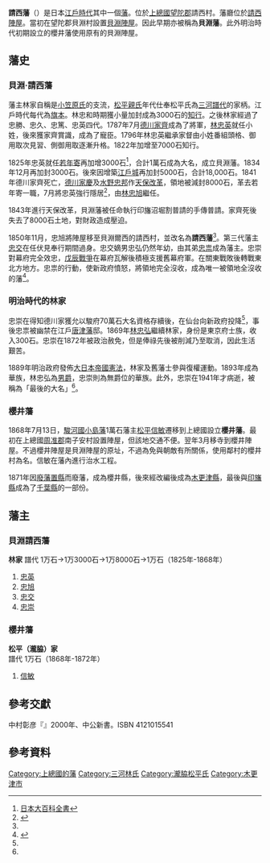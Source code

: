 '''請西藩'''（{{jpn|j=請西藩|hg=じょうざいはん|rm=Jōzai han|f=y}}）是日本[[江戶時代|江戶時代]]其中一個[[藩_(日本)|藩]]。位於[[上總國|上總國]][[望陀郡|望陀郡]]請西村。藩廳位於[[請西陣屋|請西陣屋]]。當初在望陀郡貝淵村設置[[貝淵陣屋|貝淵陣屋]]。因此早期亦被稱為'''貝淵藩'''。此外明治時代初期設立的櫻井藩使用原有的貝淵陣屋。

==藩史==
===貝淵·請西藩===
藩主林家自稱是[[小笠原氏|小笠原氏]]的支流，[[松平親氏|松平親氏]]年代仕奉松平氏為[[三河國|三河]][[譜代大名|譜代]]的家柄。江戶時代每代為[[旗本|旗本]]。林忠和時期獲小量加封成為3000石的[[知行|知行]]。之後林家經過了忠勝、忠久、忠篤、忠英四代。1787年7月[[德川家齊|德川家齊]]成為了將軍，[[林忠英|林忠英]]就任小姓，後來獲家齊賞識，成為了寵臣。1796年林忠英繼承家督由小姓番組頭格、御用取次見習、側御用取逐漸升格。1822年加增至7000石知行。

1825年忠英就任[[若年寄|若年寄]]再加增3000石<ref name=shogakukan>[http://100.yahoo.co.jp/detail/%E8%B2%9D%E6%B7%B5%E8%97%A9/ 日本大百科全書]{{dead link|date=2018年1月 |bot=InternetArchiveBot |fix-attempted=yes }}</ref>，合計1萬石成為大名，成立貝淵藩。1834年12月再加封3000石。後來因增築[[江戶城|江戶城]]再加封5000石，合計18,000石。1841年德川家齊死亡，[[德川家慶|德川家慶]]及[[水野忠邦|水野忠邦]]作[[天保改革|天保改革]]，領地被減封8000石，革去若年寄一職，7月將忠英強行隱居<ref>{{Cite web |url=http://www1.parkcity.ne.jp/sito/109.html |title=林家  請西藩 |access-date=2009-01-11 |archive-date=2008-06-10 |archive-url=https://web.archive.org/web/20080610011122/http://www1.parkcity.ne.jp/sito/109.html |dead-url=no }}</ref>，由[[林忠旭|林忠旭]]繼任。

1843年進行天保改革，貝淵藩被任命執行印旛沼堀割普請的手傳普請。家齊死後失去了8000石土地，對財政造成壓迫。

1850年11月，忠旭將陣屋移至貝淵爾西的請西村，並改名為'''請西藩'''<ref name=shogakukan/>。第三代藩主[[林忠交|忠交]]在任伏見奉行期間過身。忠交嫡男忠弘仍然年幼，由其弟[[林忠崇|忠祟]]成為藩主。忠崇對幕府完全效忠，[[戊辰戰爭|戊辰戰爭]]在幕府瓦解後積極支援舊幕府軍。在關東戰敗後轉戰東北方地方。忠祟的行動，使新政府憤怒，將領地完全沒收，成為唯一被領地全沒收的藩<ref name=jozai>{{Cite web |url=http://www.asahi-net.or.jp/~me4k-skri/han/kantou/jozai.html |title=請西藩簡介 |access-date=2009-01-09 |archive-url=https://web.archive.org/web/20110607052009/http://www.asahi-net.or.jp/~me4k-skri/han/kantou/jozai.html |archive-date=2011-06-07 |dead-url=yes }}</ref>。

===明治時代的林家===
忠崇在得知德川家獲允以駿府70萬石大名資格存續後，在仙台向新政府投降<ref name=jozai/>，事後忠祟被幽禁在江戶[[唐津藩|唐津藩]]邸。1869年[[林忠弘|林忠弘]]繼續林家，身份是東京府士族，收入300石。忠崇在1872年被政治赦免，但是俸祿先後被削減乃至取消，因此生活艱苦。

1889年明治政府發佈[[大日本帝國憲法|大日本帝國憲法]]，林家及舊藩士參與復權運動。1893年成為華族，林忠弘為[[男爵|男爵]]，忠崇則為無爵位的華族。此外，忠崇在1941年才病逝，被稱為「最後的大名」<ref name=jozai/>。

===櫻井藩===
1868年7月13日，[[駿河國|駿河國]][[小島藩|小島藩]]1萬石藩主[[松平信敏|松平信敏]]遷移到上總國設立'''櫻井藩'''。最初在上總國[[周准郡|周准郡]]南子安村設置陣屋，但該地交通不便。翌年3月移寺到櫻井陣屋。不過櫻井陣屋是貝淵陣屋的原址，不過為免與朝敵有所關係，使用鄰村的櫻井村為名。信敏在藩內進行治水工程。

1871年因[[廢藩置縣|廢藩置縣]]而廢藩，成為櫻井縣，後來經改編後成為[[木更津縣|木更津縣]]，最後與[[印旛縣|印旛縣]]成為了[[千葉縣|千葉縣]]的一部份。

==藩主==
===貝淵請西藩===
'''林家 '''
譜代 1万石→1万3000石→1万8000石→1万石（1825年-1868年）

#[[林忠英|忠英]]
#[[林忠旭|忠旭]]
#[[林忠交|忠交]]
#[[林忠崇|忠崇]]

=== 櫻井藩 ===
'''松平（瀧脇）家'''<br/>
譜代 1万石（1868年-1872年）

#[[松平信敏|信敏]]

==參考交獻==
中村彰彦『{{lang|ja|脱藩大名の戊辰戦争}}』2000年、中公新書。ISBN 4121015541

==參考資料==
<div class="references-small">
<references />
</div>

{{DEFAULTSORT:Jouzai-hai}}
{{江戶時代的藩}}
[[Category:上總國的藩|Category:上總國的藩]]
[[Category:三河林氏|Category:三河林氏]]
[[Category:瀧脇松平氏|Category:瀧脇松平氏]]
[[Category:木更津市|Category:木更津市]]